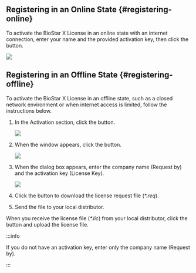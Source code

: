 ## Registering in an Online State {#registering-online}

To activate the <Cmd>BioStar X License</Cmd> in an online state with an internet connection, enter your name and the provided activation key, then click the <Cmd sid='setting.server.license.button.activate' product='2' /> button.

<Image src='/img/biostarx-tutorial-license-online.png' />

## Registering in an Offline State {#registering-offline}

To activate the <Cmd>BioStar X License</Cmd> in an offline state, such as a closed network environment or when internet access is limited, follow the instructions below.

1. In the <Cmd>Activation</Cmd> section, click the <Cmd sid='setting.server.license.button.requestOfflineKey' product='2' /> button.

    <Image src='/img/biostarx-tutorial-license-offline.png' />

1. When the <Cmd sid='setting.server.license.title.activateLicenseOffline' product='2' /> window appears, click the <Cmd sid='setting.server.license.button.requestOfflineKey' product='2' /> button.

    <Image src='/img/biostarx-tutorial-license-offline-popup.png' />

1. When the dialog box appears, enter the company name (<Cmd>Request by</Cmd>) and the activation key (<Cmd>License Key</Cmd>).

    <Image src='/img/biostarx-tutorial-license-offline-popup-filed.png' />

1. Click the <Cmd sid='setting.server.license.button.download' product='2' /> button to download the license request file (*\*.req*).

1. Send the file to your local distributor.

When you receive the license file (*\*.lic*) from your local distributor, click the <Cmd sid='setting.server.license.button.activate' product='2' /> button and upload the license file.

:::info

If you do not have an activation key, enter only the company name (<Cmd>Request by</Cmd>).

:::